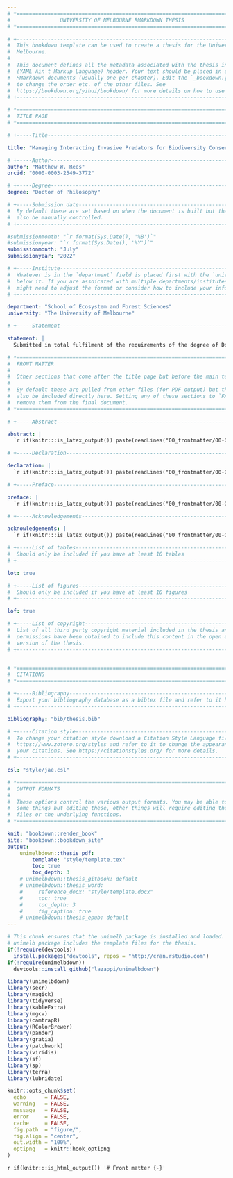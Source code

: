 ```yaml
---
# *============================================================================*
#                UNIVERSITY OF MELBOURNE RMARKDOWN THESIS
# *============================================================================*

# +----------------------------------------------------------------------------+
#  This bookdown template can be used to create a thesis for the University of
#  Melbourne.
#  
#  This document defines all the metadata associated with the thesis in a YAML
#  (YAML Ain't Markup Language) header. Your text should be placed in other 
#  RMarkdown documents (usually one per chapter). Edit the `_bookdown.yml` file
#  to change the order etc. of the other files. See 
#  https://bookdown.org/yihui/bookdown/ for more details on how to use bookdown.
# +----------------------------------------------------------------------------+

# *============================================================================*
#  TITLE PAGE
# *============================================================================*

# +-----Title------------------------------------------------------------------+

title: "Managing Interacting Invasive Predators for Biodiversity Conservation"

# +-----Author-----------------------------------------------------------------+
author: "Matthew W. Rees"
orcid: "0000-0003-2549-3772"

# +-----Degree-----------------------------------------------------------------+
degree: "Doctor of Philosophy"

# +-----Submission date--------------------------------------------------------+
#  By default these are set based on when the document is built but that they
#  also be manually controlled.
# +----------------------------------------------------------------------------+

#submissionmonth: "`r format(Sys.Date(), '%B')`"
#submissionyear: "`r format(Sys.Date(), '%Y')`"
submissionmonth: "July"
submissionyear: "2022"

# +-----Institute--------------------------------------------------------------+
#  Whatever is in the `department` field is placed first with the `university`
#  below it. If you are assoicated with multiple departments/institutes you
#  might need to adjust the format or consider how to include your information.
# +----------------------------------------------------------------------------+

department: "School of Ecosystem and Forest Sciences"
university: "The University of Melbourne"

# +-----Statement--------------------------------------------------------------+

statement: |
  Submitted in total fulfilment of the requirements of the degree of Doctor of Philosophy.

# *============================================================================*
#  FRONT MATTER
#
#  Other sections that come after the title page but before the main text.
#
#  By default these are pulled from other files (for PDF output) but they can
#  also be included directly here. Setting any of these sections to `FALSE` will
#  remove them from the final document.
# *============================================================================*

# +-----Abstract---------------------------------------------------------------+

abstract: |
  `r if(knitr:::is_latex_output()) paste(readLines("00_frontmatter/00-01-abstract.Rmd"), collapse = "\n  ")`

# +-----Declaration------------------------------------------------------------+

declaration: |
  `r if(knitr:::is_latex_output()) paste(readLines("00_frontmatter/00-02-declaration.Rmd"), collapse = "\n  ")`

# +-----Preface----------------------------------------------------------------+

preface: |
  `r if(knitr:::is_latex_output()) paste(readLines("00_frontmatter/00-03-preface.Rmd"), collapse = "\n  ")`

# +-----Acknowledgements-------------------------------------------------------+

acknowledgements: |
  `r if(knitr:::is_latex_output()) paste(readLines("00_frontmatter/00-04-acknowledge.Rmd"), collapse = "\n  ")`

# +-----List of tables---------------------------------------------------------+
#  Should only be included if you have at least 10 tables
# +----------------------------------------------------------------------------+

lot: true

# +-----List of figures--------------------------------------------------------+
#  Should only be included if you have at least 10 figures
# +----------------------------------------------------------------------------+

lof: true

# +-----List of copyright------------------------------------------------------+
#  List of all third party copyright material included in the thesis and whether
#  permissions have been obtained to include this content in the open access
#  version of the thesis.
# +----------------------------------------------------------------------------+


# *============================================================================*
#  CITATIONS
# *============================================================================*

# +-----Bibliography-----------------------------------------------------------+
#  Export your bibliography database as a bibtex file and refer to it here.
# +----------------------------------------------------------------------------+

bibliography: "bib/thesis.bib"

# +-----Citation style---------------------------------------------------------+
#  To change your citation style download a Citation Style Language file from 
#  https://www.zotero.org/styles and refer to it to change the appearance of
#  your citations. See https://citationstyles.org/ for more details.
# +----------------------------------------------------------------------------+

csl: "style/jae.csl"

# *============================================================================*
#  OUTPUT FORMATS
#
#  These options control the various output formats. You may be able to control
#  some things but editing these, other things will require editing the template
#  files or the underlying functions.
# *============================================================================*

knit: "bookdown::render_book"
site: "bookdown::bookdown_site"
output: 
    unimelbdown::thesis_pdf:
        template: "style/template.tex"
        toc: true
        toc_depth: 3
    # unimelbdown::thesis_gitbook: default
    # unimelbdown::thesis_word:
    #     reference_docx: "style/template.docx"
    #     toc: true
    #     toc_depth: 3
    #     fig_caption: true
    # unimelbdown::thesis_epub: default
---
```


```r
# This chunk ensures that the unimelb package is installed and loaded. This
# unimelb package includes the template files for the thesis.
if(!require(devtools))
  install.packages("devtools", repos = "http://cran.rstudio.com")
if(!require(unimelbdown))
  devtools::install_github("lazappi/unimelbdown")

library(unimelbdown)
library(secr)
library(magick)
library(tidyverse)
library(kableExtra)
library(mgcv)            
library(camtrapR)        
library(RColorBrewer)    
library(pander)          
library(gratia)
library(patchwork)
library(viridis)         
library(sf) 
library(sp) 
library(terra)
library(lubridate)
```

```r
knitr::opts_chunk$set(
  echo      = FALSE,
  warning   = FALSE,
  message   = FALSE,
  error     = FALSE,
  cache     = FALSE,
  fig.path  = "figure/",
  fig.align = "center",
  out.width = "100%",
  optipng   = knitr::hook_optipng
)
```


<!-- This is required for HTML output. If there is no text in index.Rmd then
index.html will not be created. -->
`r if(knitr:::is_html_output()) '# Front matter {-}'`
